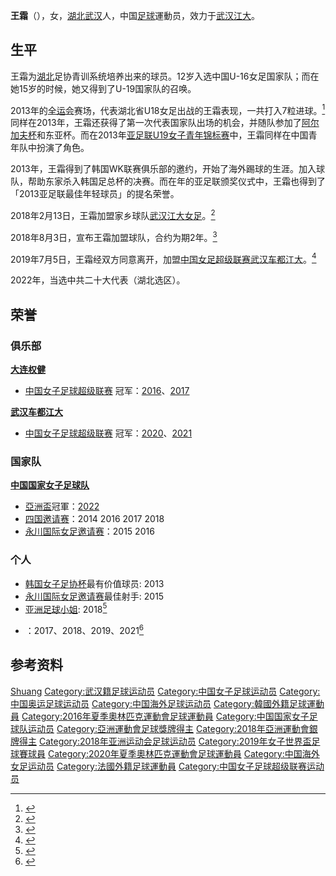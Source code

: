 {{expand|time=2014-01-28T16:30:20+00:00}}
{{Football player infobox
| playername = 王霜
| fullname = 王霜
| image =Wang Shuang - Rio 2016.jpg
| height = 1.64 m
| nickname =
| dateofbirth = {{Birth date and age|year=1995|month=1|day=23}}
| cityofbirth = [[湖北|湖北]][[武汉|武汉]]
| countryofbirth = {{CHN}}
| currentclub = {{flagicon|CHN}} [[武汉江大女子足球俱乐部|武汉江大]]
| clubnumber = 24
| position = 前锋，前腰
| youthyears1 = 2006 - 2007
| youthclubs1 = [[北京三高|北京三高]]
| youthyears2 = 2007 - 2013
| youthclubs2 = {{CHN}}[[湖北省|湖北省]][[武汉市|武汉市]][[武汉市吴家山中学|吴家山中学]]女足班
| years1 = 2012–2013
| clubs1 = [[武汉江大女子足球俱乐部|武汉江大]]
| caps1 = 10 
| goals1 = 15
| years2 = 2013–2014
| clubs2 = {{le|大田体彩女子足球俱樂部|Daejeon Sportstoto WFC|大田体彩}}
| caps2 = 14
| goals2 = 7
| years3 = 2015
| clubs3 = [[武汉江大女子足球俱乐部|武汉江大]]
| caps3 = 5
| goals3 = 3
| years4 = 2016–2017
| clubs4 = [[大连权健足球俱乐部|大连权健]]
| caps4 = 19 
| goals4 = 9
| years5 = 2018
| clubs5 = [[武汉江大女子足球俱乐部|武汉江大]]
| caps5 = 8
| goals5 = 7
| years6 = 2018–2019
| clubs6 = {{en-link|巴黎圣日耳曼女子足球俱乐部|Paris Saint-Germain Féminines|巴黎圣日耳曼}}
| caps6 = 18
| goals6 = 7
| years7 = 2019–
| clubs7 = [[武汉江大女子足球俱乐部|武汉江大]]
| caps7 = 12
| goals7 = 3
| nationalyears1 = 2012–2014
| nationalyears2 = 2013–
| nationalteam1 = [[中國國家女子青年足球隊|中國國青]]
| nationalteam2 = {{flagicon|CHN}} [[中国国家女子足球队|中国]]
| nationalcaps1 = 9
| nationalgoals1 = 5
| nationalcaps2 = 115
| nationalgoals2 = 38
| pcupdate = 2019年7月14日
| ntupdate = 2021年7月27日
}}
'''王霜'''（{{bd|1995年|1月23日}}），女，[[湖北|湖北]][[武汉|武汉]]人，中国[[足球|足球]]運動员，效力于[[武汉江大女子足球俱乐部|武汉江大]]。

== 生平 ==
王霜为[[湖北|湖北]]足协青训系统培养出来的球员。12岁入选中国U-16女足国家队；而在她15岁的时候，她又得到了U-19国家队的召唤。

2013年的[[全运会|全运会]]赛场，代表湖北省U18女足出战的王霜表现，一共打入7粒进球。<ref>{{cite web|title=全运U18女足-王霜戴帽 湖北点球6-4胜上海夺第5|url=http://sports.163.com/13/0911/19/98H13QLU00051C8O.html|website=网易体育|accessdate=2018-01-29|archive-date=2018-01-30|archive-url=https://web.archive.org/web/20180130013709/http://sports.163.com/13/0911/19/98H13QLU00051C8O.html|dead-url=no}}</ref>同样在2013年，王霜还获得了第一次代表国家队出场的机会，并随队参加了[[阿尔加夫杯|阿尔加夫杯]]和东亚杯。而在2013年[[亚足联U19女子青年锦标赛|亚足联U19女子青年锦标赛]]中，王霜同样在中国青年队中扮演了角色。

2013年，王霜得到了韩国WK联赛俱乐部{{le|大田体彩|Daejeon Sportstoto WFC}}的邀约，开始了海外踢球的生涯。加入球队，帮助东家杀入韩国足总杯的决赛。而在年的亚足联颁奖仪式中，王霜也得到了「2013亚足联最佳年轻球员」的提名荣誉。

2018年2月13日，王霜加盟家乡球队[[武汉江大女子足球俱乐部|武汉江大女足]]。<ref>{{cite web|title=王霜携三国脚加盟江大女足|url=http://sports.cnhubei.com/2018/0213/388234.shtml|website=荆楚网|accessdate=2018-02-14|archive-url=https://web.archive.org/web/20180916164246/http://sports.cnhubei.com/2018/0213/388234.shtml|archive-date=2018-09-16|dead-url=yes}}</ref>

2018年8月3日，{{en-link|巴黎圣日耳曼女子足球俱乐部|Paris Saint-Germain Féminines|巴黎圣日耳曼}}宣布王霜加盟球队，合约为期2年。<ref>{{cite web|title=官方：女足国脚王霜加盟巴黎圣日耳曼，签约两年|url=https://bbs.hupu.com/23111536.html|website=虎扑足球|accessdate=2018-08-04|archive-url=https://web.archive.org/web/20180804014317/https://bbs.hupu.com/23111536.html|archive-date=2018-08-04|dead-url=yes}}</ref>

2019年7月5日，王霜经双方同意离开{{en-link|巴黎圣日耳曼女子足球俱乐部|Paris Saint-Germain Féminines|巴黎圣日耳曼}}，加盟[[中国女足超级联赛|中国女足超级联赛]][[武汉江大女子足球俱乐部|武汉车都江大]]。<ref>{{cite web |title=官方：巴黎女足和王霜解约 中国玫瑰或回武汉效力 |url=https://sports.sina.com.cn/china/womenfootballs/2019-07-05/doc-ihytcitm0019063.shtml |website=新浪体育 |accessdate=2021-07-28 |date=2019-07-05 |archive-date=2021-07-28 |archive-url=https://web.archive.org/web/20210728075347/https://sports.sina.com.cn/china/womenfootballs/2019-07-05/doc-ihytcitm0019063.shtml |dead-url=no }}</ref>

2022年，当选中共二十大代表（湖北选区）。

==荣誉==
===俱乐部===
'''[[大连权健|大连权健]]'''
*[[中国女子足球超级联赛|中国女子足球超级联赛]] 冠军：[[2016年中国女子足球超级联赛|2016]]、[[2017年中国女子足球超级联赛|2017]]

'''[[武汉江大女子足球俱乐部|武汉车都江大]]'''
*[[中国女子足球超级联赛|中国女子足球超级联赛]] 冠军：[[2020年中国女子足球超级联赛|2020]]、[[2021年中国女子足球超级联赛|2021]]

===国家队===
'''[[中国国家女子足球队|中国国家女子足球队]]'''
*[[亞足聯女子亞洲盃|亞洲盃]]冠軍：[[2022年亞足聯女子亞洲盃|2022]]
*[[四国邀请赛|四国邀请赛]]：2014 2016 2017 2018
*[[永川国际女足邀请赛|永川国际女足邀请赛]]：2015 2016

===个人===
* [[韩国女子足协杯|韩国女子足协杯]]最有价值球员: 2013
*[[永川国际女足邀请赛|永川国际女足邀请赛]]最佳射手: 2015
*[[亚洲足球小姐|亚洲足球小姐]]: 2018<ref>{{Cite news|last=|title=当选亚洲足球小姐！这是王霜的2018：我的幸福来得太突然|work=[[澎湃新闻|澎湃新闻]]|accessdate=2022-04-05|date=2018-11-29|url=https://www.thepaper.cn/newsDetail_forward_2684911|author=蒲垚磊|language=zh}}</ref>
* {{Tsl|en|Chinese Footballer of the Year|中国金球奖|中国女子金球奖}}：2017、2018、2019、2021<ref>{{Cite news|url=https://gzdaily.dayoo.com/pc/html/2022-04/01/content_879_788258.htm|title=武磊王霜 各捧“金球”|author=张喆|work=[[广州日报|广州日报]]|date=2022-04-01|accessdate=2022-04-05|language=zh}}</ref>

== 参考资料 ==
{{reflist}}

{{2019年女超分类名单武汉江大}}
{{2015年女足世界杯中国队参赛名单}}
{{2016年奥运会女子足球中国参赛名单}}
{{2018年女足亚洲杯赛中国队参赛名单}}
{{2018年亚运会女子足球中国参赛名单}}
{{2019年国际足联女子世界杯中国队参赛名单}}
{{2020年奧運會女子足球中國參賽名單}}
{{2022年亚足联女子亚洲杯中国队参赛名单}}

{{Authority control}}
{{DEFAULTSORT:WANG Shuang}}
[[Category:王姓|Shuang]]
[[Category:武汉籍足球运动员|Category:武汉籍足球运动员]]
[[Category:中国女子足球运动员|Category:中国女子足球运动员]]
[[Category:中国奥运足球运动员|Category:中国奥运足球运动员]]
[[Category:中国海外足球运动员|Category:中国海外足球运动员]]
[[Category:韓國外籍足球運動員|Category:韓國外籍足球運動員]]
[[Category:2016年夏季奧林匹克運動會足球運動員|Category:2016年夏季奧林匹克運動會足球運動員]]
[[Category:中国国家女子足球队运动员|Category:中国国家女子足球队运动员]]
[[Category:亞洲運動會足球獎牌得主|Category:亞洲運動會足球獎牌得主]]
[[Category:2018年亞洲運動會銀牌得主|Category:2018年亞洲運動會銀牌得主]]
[[Category:2018年亚洲运动会足球运动员|Category:2018年亚洲运动会足球运动员]]
[[Category:2019年女子世界盃足球賽球員|Category:2019年女子世界盃足球賽球員]]
[[Category:2020年夏季奧林匹克運動會足球運動員|Category:2020年夏季奧林匹克運動會足球運動員]]
[[Category:中国海外女足运动员|Category:中国海外女足运动员]]
[[Category:法國外籍足球運動員|Category:法國外籍足球運動員]]
[[Category:中国女子足球超级联赛运动员|Category:中国女子足球超级联赛运动员]]